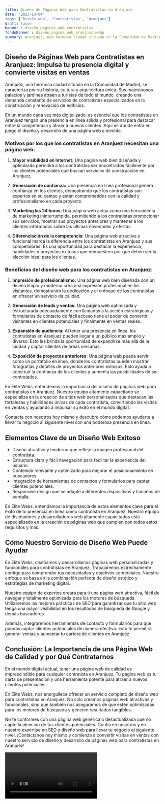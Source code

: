 ```yaml
---
title: Diseño de Páginas Web para Contratistas en Aranjuez
date: '2023-10-04'
tags: ['Diseño web', 'Contratistas', 'Aranjuez']
draft: false
banner : diseño_paginas_web_contratistas
fondoBanner : diseño_pagina_web_aranjuez.webp
summary: Aranjuez, una hermosa ciudad situada en la Comunidad de Madrid, se caracteriza por su historia, cultura y arquitectura única. Sus majestuosos palacios y jardines atraen a turistas de todo el mundo, creando una demanda constante de servicios de contratistas especializados en la construcción y renovación de edificios.
---
```


## **Diseño de Páginas Web para Contratistas en Aranjuez: Impulsa tu presencia digital y convierte visitas en ventas**

Aranjuez, una hermosa ciudad situada en la Comunidad de Madrid, se caracteriza por su historia, cultura y arquitectura única. Sus majestuosos palacios y jardines atraen a turistas de todo el mundo, creando una demanda constante de servicios de contratistas especializados en la construcción y renovación de edificios.

En un mundo cada vez más digitalizado, es esencial que los contratistas en Aranjuez tengan una presencia en línea sólida y profesional para destacar entre la competencia y atraer a nuevos clientes. Aquí es donde entra en juego el diseño y desarrollo de una página web a medida.

### **Motivos por los que los contratistas en Aranjuez necesitan una página web:**

1. **Mayor visibilidad en Internet:** Una página web bien diseñada y optimizada permitirá a los contratistas ser encontrados fácilmente por los clientes potenciales que buscan servicios de construcción en Aranjuez.

2. **Generación de confianza:** Una presencia en línea profesional genera confianza en los clientes, demostrando que los contratistas son expertos en su campo y están comprometidos con la calidad y profesionalismo en cada proyecto.

3. **Marketing las 24 horas:** Una página web actúa como una herramienta de marketing ininterrumpida, permitiendo a los contratistas promocionar sus servicios, mostrar sus proyectos anteriores y mantener a los clientes informados sobre las últimas novedades y ofertas.

4. **Diferenciación de la competencia:** Una página web atractiva y funcional marca la diferencia entre los contratistas en Aranjuez y sus competidores. Es una oportunidad para destacar la experiencia, habilidades y proyectos exitosos que demuestren por qué deben ser la elección ideal para los clientes.

### **Beneficios del diseño web para los contratistas en Aranjuez:**

1. **Impresión de profesionalismo:** Una página web bien diseñada con un diseño limpio y moderno crea una impresión profesional en los visitantes, demostrando la dedicación y el enfoque de los contratistas en ofrecer un servicio de calidad.

2. **Generación de leads y ventas:** Una página web optimizada y estructurada adecuadamente con llamadas a la acción estratégicas y formularios de contacto de fácil acceso tiene el poder de convertir visitantes en clientes potenciales y finalmente en ventas reales.

3. **Expansión de audiencia:** Al tener una presencia en línea, los contratistas en Aranjuez pueden llegar a un público más amplio y diverso. Esto les brinda la oportunidad de expandirse más allá de la ciudad y captar clientes de áreas cercanas.

4. **Exposición de proyectos anteriores:** Una página web puede servir como un portafolio en línea, donde los contratistas pueden mostrar fotografías y detalles de proyectos anteriores exitosos. Esto ayuda a construir la confianza de los clientes y aumenta las posibilidades de ser contratados.

En Élite Webs, entendemos la importancia del diseño de páginas web para contratistas en Aranjuez. Nuestro equipo altamente capacitado se especializa en la creación de sitios web personalizados que destacan las fortalezas y habilidades únicas de cada contratista, convirtiendo las visitas en ventas y ayudando a impulsar su éxito en el mundo digital.

Contacta con nosotros hoy mismo y descubre cómo podemos ayudarte a llevar tu negocio al siguiente nivel con una poderosa presencia en línea.

<GifSeo />

<Cta />

## Elementos Clave de un Diseño Web Exitoso

- Diseño atractivo y moderno que refleje la imagen profesional del contratista.
- Estructura clara y fácil navegación para facilitar la experiencia del usuario.
- Contenido relevante y optimizado para mejorar el posicionamiento en buscadores.
- Integración de herramientas de contactos y formularios para captar clientes potenciales.
- Responsive design que se adapte a diferentes dispositivos y tamaños de pantalla.

En Élite Webs, entendemos la importancia de estos elementos clave para el éxito de tu presencia en línea como contratista en Aranjuez. Nuestro equipo de diseñadores y desarrolladores web altamente capacitados está especializado en la creación de páginas web que cumplen con todos estos requisitos y más.

## Cómo Nuestro Servicio de Diseño Web Puede Ayudar

En Élite Webs, diseñamos y desarrollamos páginas web personalizadas y funcionales para contratistas en Aranjuez. Trabajaremos estrechamente contigo para comprender tus necesidades y objetivos comerciales. Nuestro enfoque se basa en la combinación perfecta de diseño estético y estrategias de marketing digital.

Nuestro equipo de expertos creará para ti una página web atractiva, fácil de navegar y totalmente optimizada para los motores de búsqueda. Utilizaremos las mejores prácticas de SEO para garantizar que tu sitio web tenga una mayor visibilidad en los resultados de búsqueda de Google y demás buscadores.

Además, integraremos herramientas de contacto y formularios para que puedas captar clientes potenciales de manera efectiva. Esto te permitirá generar ventas y aumentar tu cartera de clientes en Aranjuez.

## Conclusión: La Importancia de una Página Web de Calidad y por Qué Contratarnos

En el mundo digital actual, tener una página web de calidad es imprescindible para cualquier contratista en Aranjuez. Tu página web es tu carta de presentación y una herramienta potente para atraer a nuevos clientes potenciales.

En Élite Webs, nos enorgullece ofrecer un servicio completo de diseño web para contratistas en Aranjuez. No solo creamos páginas web atractivas y funcionales, sino que también nos aseguramos de que estén optimizadas para los motores de búsqueda y generen resultados tangibles.

No te conformes con una página web genérica o desactualizada que no capte la atención de tus clientes potenciales. Confía en nosotros y en nuestro expertise en SEO y diseño web para llevar tu negocio al siguiente nivel. ¡Contáctanos hoy mismo y comienza a convertir visitas en ventas con nuestro servicio de diseño y desarrollo de páginas web para contratistas en Aranjuez!

<Video />

<CtaBot job='Contratistas' city='Aranjuez'/>

<Gmaps query='Aranjuez+españa+maps' />